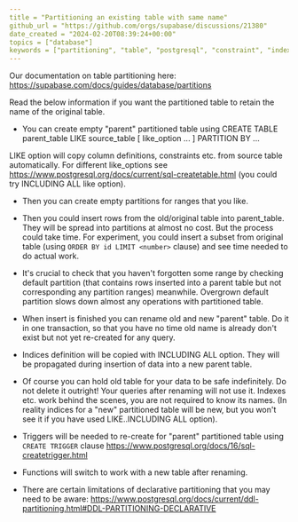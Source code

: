 ```yaml
---
title = "Partitioning an existing table with same name"
github_url = "https://github.com/orgs/supabase/discussions/21380"
date_created = "2024-02-20T08:39:24+00:00"
topics = ["database"]
keywords = ["partitioning", "table", "postgresql", "constraint", "index"]
---
```


Our documentation on table partitioning here: https://supabase.com/docs/guides/database/partitions

Read the below information if you want the partitioned table to retain the name of the original table.

- You can create empty "parent" partitioned table using CREATE TABLE parent_table LIKE source_table [ like_option ... ] PARTITION BY ...

LIKE option will copy column definitions, constraints etc. from source table automatically. For different like_options see https://www.postgresql.org/docs/current/sql-createtable.html (you could try INCLUDING ALL like option).

- Then you can create empty partitions for ranges that you like.

- Then you could insert rows from the old/original table into parent_table. They will be spread into partitions at almost no cost. But the process could take time. For experiment, you could insert a subset from original table (using `ORDER BY id LIMIT <number>` clause) and see time needed to do actual work.

- It's crucial to check that you haven't forgotten some range by checking default partition (that contains rows inserted into a parent table but not corresponding any partition ranges) meanwhile. Overgrown default partition slows down almost any operations with partitioned table.

- When insert is finished you can rename old and new "parent" table. Do it in one transaction, so that you have no time old name is already don't exist but not yet re-created for any query.

- Indices definition will be copied with INCLUDING ALL option. They will be propagated during insertion of data into a new parent table.

- Of course you can hold old table for your data to be safe indefinitely. Do not delete it outright! Your queries after renaming will not use it. Indexes etc. work behind the scenes, you are not required to know its names. (In reality indices for a "new" partitioned table will be new, but you won't see it if you have used LIKE..INCLUDING ALL option).

- Triggers will be needed to re-create for "parent" partitioned table using `CREATE TRIGGER` clause https://www.postgresql.org/docs/16/sql-createtrigger.html

- Functions will switch to work with a new table after renaming.

- There are certain limitations of declarative partitioning that you may need to be aware: https://www.postgresql.org/docs/current/ddl-partitioning.html#DDL-PARTITIONING-DECLARATIVE
